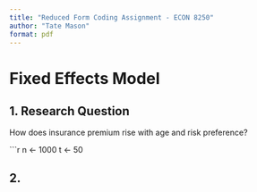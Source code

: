 ```yaml
---
title: "Reduced Form Coding Assignment - ECON 8250"
author: "Tate Mason"
format: pdf
---
```


# Fixed Effects Model

## 1. Research Question

How does insurance premium rise with age and risk preference?

```r
n <- 1000
t <- 50



## 2. 
